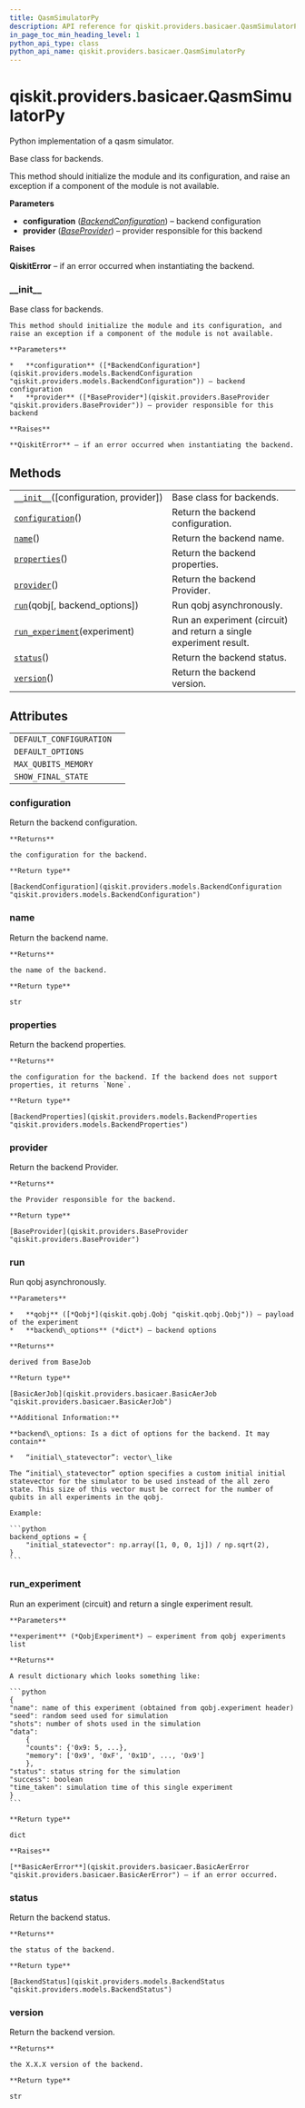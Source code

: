 ```yaml
---
title: QasmSimulatorPy
description: API reference for qiskit.providers.basicaer.QasmSimulatorPy
in_page_toc_min_heading_level: 1
python_api_type: class
python_api_name: qiskit.providers.basicaer.QasmSimulatorPy
---
```


<span id="qiskit-providers-basicaer-qasmsimulatorpy" />

# qiskit.providers.basicaer.QasmSimulatorPy

<Class id="qiskit.providers.basicaer.QasmSimulatorPy" github="https://github.com/qiskit/qiskit/tree/stable/0.16/qiskit/providers/basicaer/qasm_simulator.py" signature="QasmSimulatorPy(configuration=None, provider=None)">
  Python implementation of a qasm simulator.

  Base class for backends.

  This method should initialize the module and its configuration, and raise an exception if a component of the module is not available.

  **Parameters**

  *   **configuration** ([*BackendConfiguration*](qiskit.providers.models.BackendConfiguration "qiskit.providers.models.BackendConfiguration")) – backend configuration
  *   **provider** ([*BaseProvider*](qiskit.providers.BaseProvider "qiskit.providers.BaseProvider")) – provider responsible for this backend

  **Raises**

  **QiskitError** – if an error occurred when instantiating the backend.

  ### \_\_init\_\_

  <Function id="qiskit.providers.basicaer.QasmSimulatorPy.__init__" name="__init__" signature="__init__(configuration=None, provider=None)">
    Base class for backends.

    This method should initialize the module and its configuration, and raise an exception if a component of the module is not available.

    **Parameters**

    *   **configuration** ([*BackendConfiguration*](qiskit.providers.models.BackendConfiguration "qiskit.providers.models.BackendConfiguration")) – backend configuration
    *   **provider** ([*BaseProvider*](qiskit.providers.BaseProvider "qiskit.providers.BaseProvider")) – provider responsible for this backend

    **Raises**

    **QiskitError** – if an error occurred when instantiating the backend.
  </Function>

  ## Methods

  |                                                                                                                                                      |                                                                    |
  | ---------------------------------------------------------------------------------------------------------------------------------------------------- | ------------------------------------------------------------------ |
  | [`__init__`](#qiskit.providers.basicaer.QasmSimulatorPy.__init__ "qiskit.providers.basicaer.QasmSimulatorPy.__init__")(\[configuration, provider])   | Base class for backends.                                           |
  | [`configuration`](#qiskit.providers.basicaer.QasmSimulatorPy.configuration "qiskit.providers.basicaer.QasmSimulatorPy.configuration")()              | Return the backend configuration.                                  |
  | [`name`](#qiskit.providers.basicaer.QasmSimulatorPy.name "qiskit.providers.basicaer.QasmSimulatorPy.name")()                                         | Return the backend name.                                           |
  | [`properties`](#qiskit.providers.basicaer.QasmSimulatorPy.properties "qiskit.providers.basicaer.QasmSimulatorPy.properties")()                       | Return the backend properties.                                     |
  | [`provider`](#qiskit.providers.basicaer.QasmSimulatorPy.provider "qiskit.providers.basicaer.QasmSimulatorPy.provider")()                             | Return the backend Provider.                                       |
  | [`run`](#qiskit.providers.basicaer.QasmSimulatorPy.run "qiskit.providers.basicaer.QasmSimulatorPy.run")(qobj\[, backend\_options])                   | Run qobj asynchronously.                                           |
  | [`run_experiment`](#qiskit.providers.basicaer.QasmSimulatorPy.run_experiment "qiskit.providers.basicaer.QasmSimulatorPy.run_experiment")(experiment) | Run an experiment (circuit) and return a single experiment result. |
  | [`status`](#qiskit.providers.basicaer.QasmSimulatorPy.status "qiskit.providers.basicaer.QasmSimulatorPy.status")()                                   | Return the backend status.                                         |
  | [`version`](#qiskit.providers.basicaer.QasmSimulatorPy.version "qiskit.providers.basicaer.QasmSimulatorPy.version")()                                | Return the backend version.                                        |

  ## Attributes

  |                         |   |
  | ----------------------- | - |
  | `DEFAULT_CONFIGURATION` |   |
  | `DEFAULT_OPTIONS`       |   |
  | `MAX_QUBITS_MEMORY`     |   |
  | `SHOW_FINAL_STATE`      |   |

  ### configuration

  <Function id="qiskit.providers.basicaer.QasmSimulatorPy.configuration" name="configuration" signature="configuration()">
    Return the backend configuration.

    **Returns**

    the configuration for the backend.

    **Return type**

    [BackendConfiguration](qiskit.providers.models.BackendConfiguration "qiskit.providers.models.BackendConfiguration")
  </Function>

  ### name

  <Function id="qiskit.providers.basicaer.QasmSimulatorPy.name" name="name" signature="name()">
    Return the backend name.

    **Returns**

    the name of the backend.

    **Return type**

    str
  </Function>

  ### properties

  <Function id="qiskit.providers.basicaer.QasmSimulatorPy.properties" name="properties" signature="properties()">
    Return the backend properties.

    **Returns**

    the configuration for the backend. If the backend does not support properties, it returns `None`.

    **Return type**

    [BackendProperties](qiskit.providers.models.BackendProperties "qiskit.providers.models.BackendProperties")
  </Function>

  ### provider

  <Function id="qiskit.providers.basicaer.QasmSimulatorPy.provider" name="provider" signature="provider()">
    Return the backend Provider.

    **Returns**

    the Provider responsible for the backend.

    **Return type**

    [BaseProvider](qiskit.providers.BaseProvider "qiskit.providers.BaseProvider")
  </Function>

  ### run

  <Function id="qiskit.providers.basicaer.QasmSimulatorPy.run" name="run" signature="run(qobj, backend_options=None)">
    Run qobj asynchronously.

    **Parameters**

    *   **qobj** ([*Qobj*](qiskit.qobj.Qobj "qiskit.qobj.Qobj")) – payload of the experiment
    *   **backend\_options** (*dict*) – backend options

    **Returns**

    derived from BaseJob

    **Return type**

    [BasicAerJob](qiskit.providers.basicaer.BasicAerJob "qiskit.providers.basicaer.BasicAerJob")

    **Additional Information:**

    **backend\_options: Is a dict of options for the backend. It may contain**

    *   “initial\_statevector”: vector\_like

    The “initial\_statevector” option specifies a custom initial initial statevector for the simulator to be used instead of the all zero state. This size of this vector must be correct for the number of qubits in all experiments in the qobj.

    Example:

    ```python
    backend_options = {
        "initial_statevector": np.array([1, 0, 0, 1j]) / np.sqrt(2),
    }
    ```
  </Function>

  ### run\_experiment

  <Function id="qiskit.providers.basicaer.QasmSimulatorPy.run_experiment" name="run_experiment" signature="run_experiment(experiment)">
    Run an experiment (circuit) and return a single experiment result.

    **Parameters**

    **experiment** (*QobjExperiment*) – experiment from qobj experiments list

    **Returns**

    A result dictionary which looks something like:

    ```python
    {
    "name": name of this experiment (obtained from qobj.experiment header)
    "seed": random seed used for simulation
    "shots": number of shots used in the simulation
    "data":
        {
        "counts": {'0x9: 5, ...},
        "memory": ['0x9', '0xF', '0x1D', ..., '0x9']
        },
    "status": status string for the simulation
    "success": boolean
    "time_taken": simulation time of this single experiment
    }
    ```

    **Return type**

    dict

    **Raises**

    [**BasicAerError**](qiskit.providers.basicaer.BasicAerError "qiskit.providers.basicaer.BasicAerError") – if an error occurred.
  </Function>

  ### status

  <Function id="qiskit.providers.basicaer.QasmSimulatorPy.status" name="status" signature="status()">
    Return the backend status.

    **Returns**

    the status of the backend.

    **Return type**

    [BackendStatus](qiskit.providers.models.BackendStatus "qiskit.providers.models.BackendStatus")
  </Function>

  ### version

  <Function id="qiskit.providers.basicaer.QasmSimulatorPy.version" name="version" signature="version()">
    Return the backend version.

    **Returns**

    the X.X.X version of the backend.

    **Return type**

    str
  </Function>
</Class>


